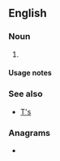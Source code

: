{{also|ts|Ts|TS|ts.|T's|ṯs}}
==English==

===Noun===
{{head|en|noun form}}

# {{plural of|en|t}}

====Usage notes====
{{U:en:plurals of letters}}

===See also===
* [[T's]]

===Anagrams===
* {{anagrams|en|a=st|-st|S&T|S.T.|ST|St|St.|s.t.|st}}